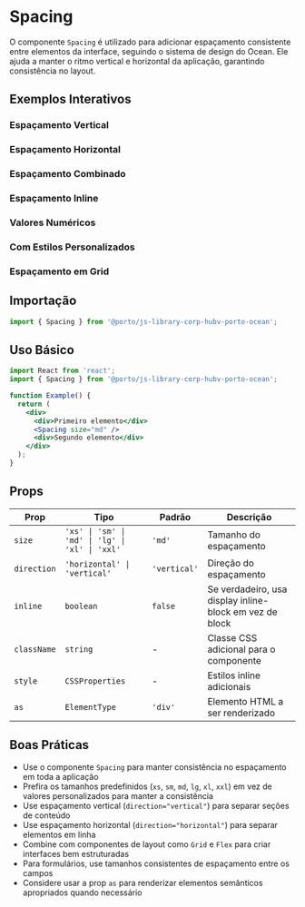 
<Meta title="Components/Spacing" of={SpacingStories} />

# Spacing

O componente `Spacing` é utilizado para adicionar espaçamento consistente entre elementos da interface, seguindo o sistema de design do Ocean. Ele ajuda a manter o ritmo vertical e horizontal da aplicação, garantindo consistência no layout.

## Exemplos Interativos

### Espaçamento Vertical
<Canvas>
  <Story of={SpacingStories.VerticalSpacing} />
</Canvas>

### Espaçamento Horizontal
<Canvas>
  <Story of={SpacingStories.HorizontalSpacing} />
</Canvas>

### Espaçamento Combinado
<Canvas>
  <Story of={SpacingStories.CombinedSpacing} />
</Canvas>

### Espaçamento Inline
<Canvas>
  <Story of={SpacingStories.InlineSpacing} />
</Canvas>

### Valores Numéricos
<Canvas>
  <Story of={SpacingStories.NumericValues} />
</Canvas>

### Com Estilos Personalizados
<Canvas>
  <Story of={SpacingStories.WithCustomStyles} />
</Canvas>

### Espaçamento em Grid
<Canvas>
  <Story of={SpacingStories.SpacingInGrid} />
</Canvas>

## Importação

```jsx
import { Spacing } from '@porto/js-library-corp-hubv-porto-ocean';
```

## Uso Básico

```jsx
import React from 'react';
import { Spacing } from '@porto/js-library-corp-hubv-porto-ocean';

function Example() {
  return (
    <div>
      <div>Primeiro elemento</div>
      <Spacing size="md" />
      <div>Segundo elemento</div>
    </div>
  );
}
```

## Props

| Prop | Tipo | Padrão | Descrição |
|------|------|--------|-----------|
| `size` | `'xs' \| 'sm' \| 'md' \| 'lg' \| 'xl' \| 'xxl'` | `'md'` | Tamanho do espaçamento |
| `direction` | `'horizontal' \| 'vertical'` | `'vertical'` | Direção do espaçamento |
| `inline` | `boolean` | `false` | Se verdadeiro, usa display inline-block em vez de block |
| `className` | `string` | - | Classe CSS adicional para o componente |
| `style` | `CSSProperties` | - | Estilos inline adicionais |
| `as` | `ElementType` | `'div'` | Elemento HTML a ser renderizado |



## Boas Práticas

- Use o componente `Spacing` para manter consistência no espaçamento em toda a aplicação
- Prefira os tamanhos predefinidos (`xs`, `sm`, `md`, `lg`, `xl`, `xxl`) em vez de valores personalizados para manter a consistência
- Use espaçamento vertical (`direction="vertical"`) para separar seções de conteúdo
- Use espaçamento horizontal (`direction="horizontal"`) para separar elementos em linha
- Combine com componentes de layout como `Grid` e `Flex` para criar interfaces bem estruturadas
- Para formulários, use tamanhos consistentes de espaçamento entre os campos
- Considere usar a prop `as` para renderizar elementos semânticos apropriados quando necessário
